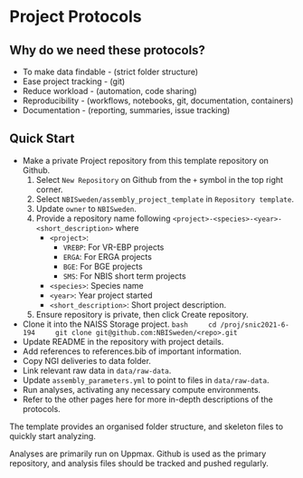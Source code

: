 # Project Protocols

## Why do we need these protocols?

- To make data findable - (strict folder structure)
- Ease project tracking - (git)
- Reduce workload - (automation, code sharing)
- Reproducibility - (workflows, notebooks, git, documentation, containers)
- Documentation - (reporting, summaries, issue tracking)

## Quick Start

- Make a private Project repository from this template repository on Github.
    1. Select `New Repository` on Github from the `+` symbol in the top right corner.
    1. Select `NBISweden/assembly_project_template` in `Repository template`.
    1. Update `owner` to `NBISweden`.
    1. Provide a repository name following `<project>-<species>-<year>-<short_description>` where
        - `<project>`: 
            - `VREBP`: For VR-EBP projects
            - `ERGA`: For ERGA projects 
            - `BGE`: For BGE projects
            - `SMS`: For NBIS short term projects
        - `<species>`: Species name
        - `<year>`: Year project started
        - `<short_description>`: Short project description.
    1. Ensure repository is private, then click Create repository.
- Clone it into the NAISS Storage project.
    ```bash
    cd /proj/snic2021-6-194
    git clone git@github.com:NBISweden/<repo>.git 
    ```
- Update README in the repository with project details.
- Add references to references.bib of important information.
- Copy NGI deliveries to data folder.
- Link relevant raw data in `data/raw-data`.
- Update `assembly_parameters.yml` to point to files in `data/raw-data`.
- Run analyses, activating any necessary compute environments. 
- Refer to the other pages here for more in-depth descriptions of the protocols.

The template provides an organised folder structure, and skeleton files to quickly
start analyzing.

Analyses are primarily run on Uppmax. Github is used as the primary repository, and
analysis files should be tracked and pushed regularly.
